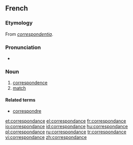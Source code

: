 ==French==

===Etymology===
From {{etyl|ML.|fr}} ''[[correspondentia]]''.

===Pronunciation===
* {{audio|Fr-correspondance.ogg|Audio}}

===Noun===
{{fr-noun|f}}

# [[correspondence]]
# [[match]]

====Related terms====
* [[correspondre]]

[[et:correspondance]]
[[el:correspondance]]
[[fr:correspondance]]
[[io:correspondance]]
[[id:correspondance]]
[[hu:correspondance]]
[[pl:correspondance]]
[[ru:correspondance]]
[[tr:correspondance]]
[[vi:correspondance]]
[[zh:correspondance]]
